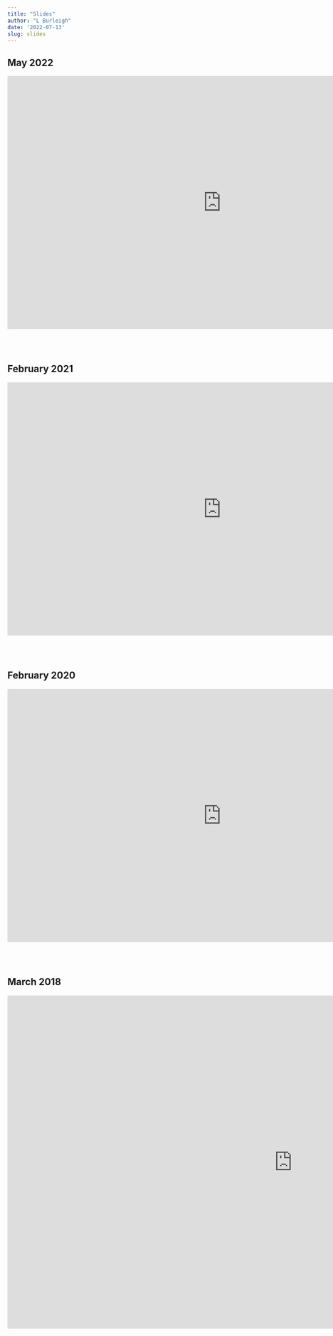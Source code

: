 ```yaml
---
title: "Slides"
author: "L Burleigh"
date: '2022-07-13'
slug: slides
---
```


<h2>
May 2022
</h2>
<iframe src="https://docs.google.com/presentation/d/e/2PACX-1vS6xpqEyELf0bQ2QTHZFdQi9DmdeBUe2-4VTQMxLEZ5zCqkuUhlQoB6SGR_FFkQ2NU-QZxzHHVkSriS/embed?start=false&loop=false&delayms=3000" frameborder="0" width="960" height="569" allowfullscreen="true" mozallowfullscreen="true" webkitallowfullscreen="true"></iframe>


<br />
<br />


<h2>
February 2021
</h2>
<iframe src="https://docs.google.com/presentation/d/e/2PACX-1vRlXQvi22xyrSGeigfS_BpgY4ZdTwfh95JvneFS0Cbm08r6qndiwHM_gt-AuiV4puvmvyAutYsGJPO_/embed?start=false&loop=false&delayms=3000" frameborder="0" width="960" height="569" allowfullscreen="true" mozallowfullscreen="true" webkitallowfullscreen="true"></iframe>


<br />
<br />

<h2>
February 2020
</h2>
<iframe src="https://docs.google.com/presentation/d/e/2PACX-1vQMVwlncBf07Q3KEMI_vofsVgmpUa_PPkQcsTu8tEfpi6fYJxgrWCkVrJm__Za9Ar5tRUfVPj-Oe1cj/embed?start=false&loop=false&delayms=3000" frameborder="0" width="960" height="569" allowfullscreen="true" mozallowfullscreen="true" webkitallowfullscreen="true"></iframe>


<br />
<br />

<h2>
March 2018
</h2>
<iframe src="https://docs.google.com/presentation/d/e/2PACX-1vRjPqIT_mVBW26tU_rDxJD7L-9XetMZtovd_VJnyJu26XeSN0hEscm03k4M1H56og/embed?start=false&loop=false&delayms=3000" frameborder="0" width="1280" height="749" allowfullscreen="true" mozallowfullscreen="true" webkitallowfullscreen="true"></iframe>